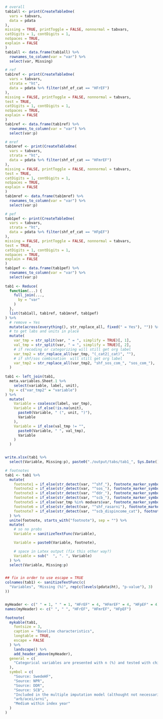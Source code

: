 ```r

# overall
tab1all <- print(CreateTableOne(
  vars = tabvars,
  data = pdata
),
missing = TRUE, printToggle = FALSE, nonnormal = tabvars,
catDigits = 1, contDigits = 1,
noSpaces = TRUE,
explain = FALSE
)
tab1all <- data.frame(tab1all) %>%
  rownames_to_column(var = "var") %>% 
  select(var, Missing)

# ref
tab1ref <- print(CreateTableOne(
  vars = tabvars,
  strata = "ht",
  data = pdata %>% filter(shf_ef_cat == "HFrEF")
),
missing = FALSE, printToggle = FALSE, nonnormal = tabvars,
test = TRUE,
catDigits = 1, contDigits = 1,
noSpaces = TRUE,
explain = FALSE
)
tab1ref <- data.frame(tab1ref) %>%
  rownames_to_column(var = "var") %>%
  select(var:p)

# mref
tab1mref <- print(CreateTableOne(
  vars = tabvars,
  strata = "ht",
  data = pdata %>% filter(shf_ef_cat == "HFmrEF")
),
missing = FALSE, printToggle = FALSE, nonnormal = tabvars,
test = TRUE,
catDigits = 1, contDigits = 1,
noSpaces = TRUE,
explain = FALSE
)
tab1mref <- data.frame(tab1mref) %>%
  rownames_to_column(var = "var") %>%
  select(var:p)

# pef
tab1pef <- print(CreateTableOne(
  vars = tabvars,
  strata = "ht",
  data = pdata %>% filter(shf_ef_cat == "HFpEF")
),
missing = FALSE, printToggle = FALSE, nonnormal = tabvars,
test = TRUE,
catDigits = 1, contDigits = 1,
noSpaces = TRUE,
explain = FALSE
)
tab1pef <- data.frame(tab1pef) %>%
  rownames_to_column(var = "var") %>%
  select(var:p)
  
tab1 <- Reduce(
  function(...) {
    full_join(...,
      by = "var"
    )
  },
  list(tab1all, tab1ref, tab1mref, tab1pef)
) %>%
  # remove = Yes
  mutate(across(everything(), str_replace_all, fixed(" = Yes"), "")) %>%
  # to get labs and units in place
  mutate(
    var_tmp = str_split(var, " = ", simplify = TRUE)[, 1],
    val_tmp = str_split(var, " = ", simplify = TRUE)[, 2], 
    # if recoding or categorizing will still get org label
    var_tmp2 = str_replace_all(var_tmp, "(_cat2|_cat)", ""),
    # if shf/sos combination  will still get org label
    var_tmp2 = str_replace_all(var_tmp2, "shf_sos_com_", "sos_com_"),
  )
  
tab1 <- left_join(tab1,
  meta.variables.Sheet.1 %>%
    select(variable, label, unit),
  by = c("var_tmp2" = "variable")
) %>%
  mutate(
    Variable = coalesce(label, var_tmp),
    Variable = if_else(!is.na(unit),
      paste0(Variable, " (", unit, ")"),
      Variable
    ),
    Variable = if_else(val_tmp != "",
      paste0(Variable, " ", val_tmp),
      Variable
    )
  )


write.xlsx(tab1 %>%
  select(Variable, Missing:p), paste0("./output/tabs/tab1_", Sys.Date(), ".xlsx"), rowNames = FALSE)

# footnotes
tab1 <- tab1 %>%
  mutate(
    footnote1 = if_else(str_detect(var, "^shf_"), footnote_marker_symbol(1), ""),
    footnote2 = if_else(str_detect(var, "^sos_"), footnote_marker_symbol(2), ""),
    footnote3 = if_else(str_detect(var, "^ddr_"), footnote_marker_symbol(3), ""),
    footnote4 = if_else(str_detect(var, "^scb_"), footnote_marker_symbol(4), ""),
    footnote5 = if_else(var_tmp %in% modvars$var, footnote_marker_symbol(5), ""),
    footnote6 = if_else(str_detect(var, "^shf_rasarni"), footnote_marker_symbol(6), ""),
    footnote7 = if_else(str_detect(var, "^scb_dispincome_cat"), footnote_marker_symbol(7), "")
  ) %>%
  unite(footnote, starts_with("footnote"), sep = "") %>%
  mutate(
    # so no probs
    Variable = sanitizeTextFunc(Variable),

    Variable = paste0(Variable, footnote),

    # space in Latex output (fix this other way?)
    Variable = sub("  ", ". ", Variable)
  ) %>%
  select(Variable, Missing:p)


## fix in order to use escape = TRUE
colnames(tab1) <- sanitizeTextFunc(c(
  "Variables", "Missing (%)", rep(c(levels(pdata$ht), "p-value"), 3)
))


myHeader <- c(" " = 1, " " = 1, "HFrEF" = 4, "HFmrEF" = 4, "HFpEF" = 4)
names(myHeader) <- c(" ", " ", "HFrEF", "HFmrEF", "HFpEF")

footnote(
  mykable(tab1,
    fontsize = 3,
    caption = "Baseline characteristics",
    longtable = TRUE,
    escape = FALSE
  ) %>%
    landscape() %>%
    add_header_above(myHeader),
  general = c(
    "Categorical variables are presented with n (%) and tested with chi-square test and continuous variables with median [q1-q3] and tested with Kruskal-Wallis test."
  ),
  symbol = c(
    "Source: SwedeHF",
    "Source: NPR",
    "Source: DDR",
    "Source: SCB",
    "Included in the multiple imputation model (althought not necessarily imputed if there is no missing data) and logistic/cox models",
    "arb/acei/arni",
    "Medium within index year"
  )
)
```
